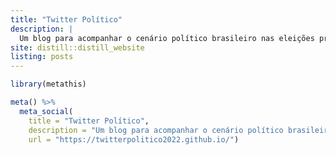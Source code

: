```yaml
---
title: "Twitter Político"
description: |
  Um blog para acompanhar o cenário político brasileiro nas eleições presidenciais 2022 através do twitter e da análise de dados.
site: distill::distill_website
listing: posts
---
```



```r
library(metathis)

meta() %>%
  meta_social(
    title = "Twitter Político",
    description = "Um blog para acompanhar o cenário político brasileiro nas eleições presidenciais 2022 através do twitter e da análise de dados.",
    url = "https://twitterpolitico2022.github.io/")
```

